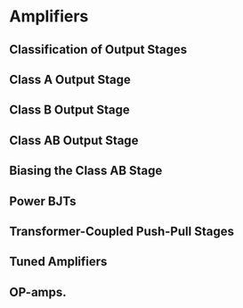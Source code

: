 # Amplifiers

## Classification of Output Stages

## Class A Output Stage

## Class B Output Stage

## Class AB Output Stage

## Biasing the Class AB Stage

## Power BJTs

## Transformer-Coupled Push-Pull Stages

## Tuned Amplifiers

## OP-amps.
